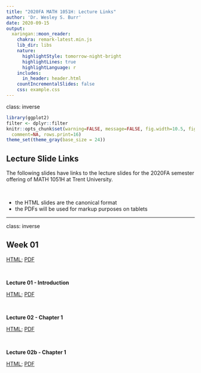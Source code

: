 ```yaml
---
title: "2020FA MATH 1051H: Lecture Links"
author: 'Dr. Wesley S. Burr'
date: 2020-09-15
output:
  xaringan::moon_reader:
    chakra: remark-latest.min.js
    lib_dir: libs
    nature:
      highlightStyle: tomorrow-night-bright
      highlightLines: true
      highlightLanguage: r
    includes:
      in_header: header.html
    countIncrementalSlides: false
    css: example.css
---
```


class: inverse

```r
library(ggplot2)
filter <- dplyr::filter
knitr::opts_chunk$set(warning=FALSE, message=FALSE, fig.width=10.5, fig.height=4, 
  comment=NA, rows.print=16)
theme_set(theme_gray(base_size = 24))
```

## Lecture Slide Links

The following slides have links to the lecture slides for the 2020FA semester offering of
MATH 1051H at Trent University. 

<br />

* the HTML slides are the canonical format
* the PDFs will be used for markup purposes on tablets

---

class: inverse

## Week 01

<a href="./Week01/week01.html">HTML</a>; 
<a href="./Week01/week01.pdf">PDF</a>

<br/>

**Lecture 01 - Introduction**

<a href="./Lecture01/lecture01.html">HTML</a>; 
<a href="./Lecture01/lecture01.pdf">PDF</a>

<br />

**Lecture 02 - Chapter 1**

<a href="./Lecture02/lecture02.html">HTML</a>; 
<a href="./Lecture02/lecture02.pdf">PDF</a>

<br />


**Lecture 02b - Chapter 1**

<a href="./Lecture02b/lecture02b.html">HTML</a>; 
<a href="./Lecture02b/lecture02b.pdf">PDF</a>

<br />
